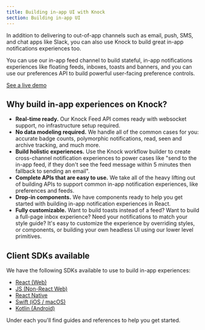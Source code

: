 ```yaml
---
title: Building in-app UI with Knock
section: Building in-app UI
---
```


In addition to delivering to out-of-app channels such as email, push, SMS, and chat apps like Slack, you can also use Knock to build great in-app notifications experiences too.

You can use our in-app feed channel to build stateful, in-app notifications experiences like floating feeds, inboxes, toasts and banners, and you can use our preferences API to build powerful user-facing preference controls.

[See a live demo](http://knock-in-app-notifications-react.vercel.app/)

## Why build in-app experiences on Knock?

- **Real-time ready.** Our Knock Feed API comes ready with websocket support, no infrastructure setup required.
- **No data modeling required.** We handle all of the common cases for you: accurate badge counts, polymorphic notifications, read, seen and archive tracking, and much more.
- **Build holistic experiences.** Use the Knock workflow builder to create cross-channel notification experiences to power cases like "send to the in-app feed, if they don't see the feed message within 5 minutes then fallback to sending an email".
- **Complete APIs that are easy to use.** We take all of the heavy lifting out of building APIs to support common in-app notification experiences, like preferences and feeds.
- **Drop-in components.** We have components ready to help you get started with building in-app notification experiences in React.
- **Fully customizable.** Want to build toasts instead of a feed? Want to build a full-page inbox experience? Need your notifications to match your style guide? It's easy to customize the experience by overriding styles, or components, or building your own headless UI using our lower level primitives.

## Client SDKs available

We have the following SDKs available to use to build in-app experiences:

- [React (Web)](/in-app-ui/react/overview)
- [JS (Non-React Web)](/in-app-ui/javascript/overview)
- [React Native](/in-app-ui/react-native/overview)
- [Swift (iOS / macOS)](/in-app-ui/ios/overview)
- [Kotlin (Android)](/in-app-ui/android/overview)

Under each you'll find guides and references to help you get started.

